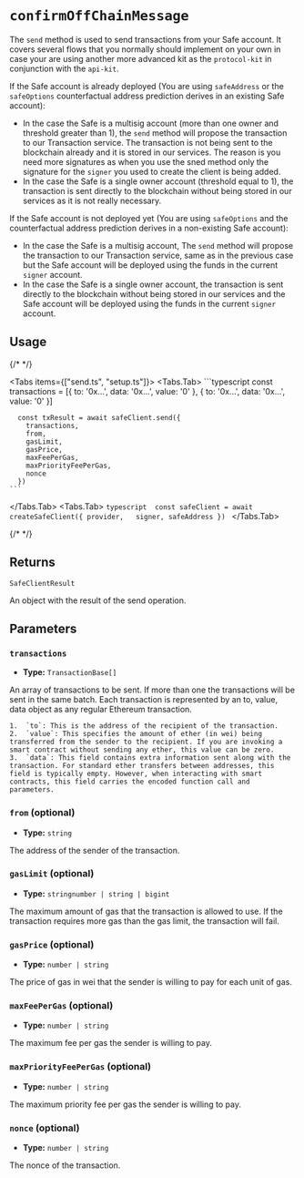 
# `confirmOffChainMessage`

The `send` method is used to send transactions from your Safe account. It covers several flows that you normally should implement on your own in case your are using another more advanced kit as the `protocol-kit` in conjunction with the `api-kit`.

If the Safe account is already deployed (You are using `safeAddress` or the `safeOptions` counterfactual address prediction derives in an existing Safe account):
  - In the case the Safe is a multisig account (more than one owner and threshold greater than 1), the `send` method will propose the transaction to our Transaction service. The transaction is not being sent to the blockchain already and it is stored in our services. The reason is you need more signatures as when you use the sned method only the signature for the `signer` you used to create the client is being added.
  - In the case the Safe is a single owner account (threshold equal to 1), the transaction is sent directly to the blockchain without being stored in our services as it is not really necessary.

If the Safe account is not deployed yet (You are using `safeOptions` and the counterfactual address prediction derives in a non-existing Safe account):
  - In the case the Safe is a multisig account, The `send` method will propose the transaction to our Transaction service, same as in the previous case but the Safe account will be deployed using the funds in the current `signer` account.
  - In the case the Safe is a single owner account, the transaction is sent directly to the blockchain without being stored in our services and the Safe account will be deployed using the funds in the current `signer` account.

## Usage

{/* <!-- vale off --> */}

<Tabs items={["send.ts", "setup.ts"]}>
  <Tabs.Tab>
    ```typescript 
      const transactions = [{
        to: '0x...',
        data: '0x...',
        value: '0'
      }, {
        to: '0x...',
        data: '0x...',
        value: '0'
      }]

      const txResult = await safeClient.send({ 
        transactions, 
        from, 
        gasLimit, 
        gasPrice, 
        maxFeePerGas, 
        maxPriorityFeePerGas, 
        nonce 
      })
    ```
  </Tabs.Tab>
  <Tabs.Tab>
    ```typescript 
      const safeClient = await createSafeClient({
        provider,  
        signer,
        safeAddress
      })
    ```
  </Tabs.Tab>
</Tabs>

{/* <!-- vale on --> */}

## Returns

`SafeClientResult`

An object with the result of the send operation.

## Parameters

### `transactions`

- **Type:** `TransactionBase[]`

An array of transactions to be sent. If more than one the transactions will be sent in the same batch. Each transaction is represented by an to, value, data object as any regular Ethereum transaction.

	1.	`to`: This is the address of the recipient of the transaction.
	2.	`value`: This specifies the amount of ether (in wei) being transferred from the sender to the recipient. If you are invoking a smart contract without sending any ether, this value can be zero.
	3.	`data`: This field contains extra information sent along with the transaction. For standard ether transfers between addresses, this field is typically empty. However, when interacting with smart contracts, this field carries the encoded function call and parameters.

### `from` (optional)

- **Type:** `string`

The address of the sender of the transaction.

### `gasLimit` (optional)

- **Type:** `stringnumber | string | bigint`

The maximum amount of gas that the transaction is allowed to use. If the transaction requires more gas than the gas limit, the transaction will fail.

### `gasPrice` (optional)

- **Type:** `number | string`

The price of gas in wei that the sender is willing to pay for each unit of gas.

### `maxFeePerGas` (optional)

- **Type:** `number | string`

The maximum fee per gas the sender is willing to pay.

### `maxPriorityFeePerGas` (optional)

- **Type:** `number | string`

The maximum priority fee per gas the sender is willing to pay.

### `nonce` (optional)

- **Type:** `number | string`

The nonce of the transaction.